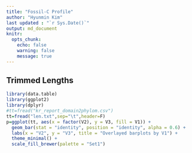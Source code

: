 ```yaml
---
title: "Fossil-C Profile" 
author: "Hyunmin Kim"
last updated : "`r Sys.Date()`"
output: md_document
knitr:
  opts_chunk:
    echo: false
    warning: false
    message: true
---
```


## Trimmed Lengths 

```r
library(data.table)
library(ggplot2)
library(dplyr)
#tt=fread("kr_report_domain2phylom.csv")
tt=fread("len.txt",sep="\t",header=F)
p=ggplot(tt, aes(x = factor(V2), y = V3, fill = V1)) +
  geom_bar(stat = "identity", position = "identity", alpha = 0.6) +
  labs(x = "V2", y = "V3", title = "Overlayed barplots by V1") +
  theme_minimal() +
  scale_fill_brewer(palette = "Set1")

```
	
